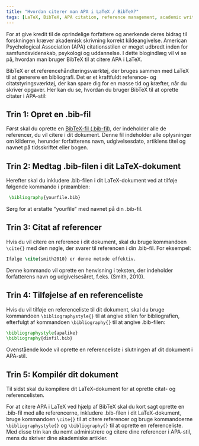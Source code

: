 ```yaml
---
title: "Hvordan citerer man APA i LaTeX / BibTeX?"
tags: [LaTeX, BibTeX, APA citation, reference management, academic writing]
---
```



For at give kredit til de oprindelige forfattere og anerkende deres bidrag til forskningen kræver akademisk skrivning korrekt kildeangivelse. American Psychological Association (APA) citationsstilen er meget udbredt inden for samfundsvidenskab, psykologi og uddannelse. I dette blogindlæg vil vi se på, hvordan man bruger BibTeX til at citere APA i LaTeX.

BibTeX er et referencehåndteringsværktøj, der bruges sammen med LaTeX til at generere en bibliografi. Det er et kraftfuldt reference- og citatstyringsværktøj, der kan spare dig for en masse tid og kræfter, når du skriver opgaver. Her kan du se, hvordan du bruger BibTeX til at oprette citater i APA-stil:

<CiteDrive /> 

## Trin 1: Opret en .bib-fil

Først skal du oprette en [BibTeX-fil (.bib-fil)](/), der indeholder alle de referencer, du vil citere i dit dokument. Denne fil indeholder alle oplysninger om kilderne, herunder forfatterens navn, udgivelsesdato, artiklens titel og navnet på tidsskriftet eller bogen.

## Trin 2: Medtag .bib-filen i dit LaTeX-dokument

Herefter skal du inkludere .bib-filen i dit LaTeX-dokument ved at tilføje følgende kommando i præamblen:

```latex
 \bibliography{yourfile.bib}
```
Sørg for at erstatte "yourfile" med navnet på din .bib-fil.

 ## Trin 3: Citat af referencer
 
 Hvis du vil citere en reference i dit dokument, skal du bruge kommandoen `\cite{}` med den nøgle, der svarer til referencen i din .bib-fil. For eksempel:
```latex
Ifølge \cite{smith2010} er denne metode effektiv.
```

Denne kommando vil oprette en henvisning i teksten, der indeholder forfatterens navn og udgivelsesåret, f.eks. (Smith, 2010).

## Trin 4: Tilføjelse af en referenceliste

Hvis du vil tilføje en referenceliste til dit dokument, skal du bruge kommandoen `\bibliographystyle{}` til at angive stilen for bibliografien, efterfulgt af kommandoen `\bibliography{}` til at angive .bib-filen:
```latex
\bibliographystyle{apalike} 
\bibliography{dinfil.bib}
```
Ovenstående kode vil oprette en referenceliste i slutningen af dit dokument i APA-stil.    

## Trin 5: Kompilér dit dokument

Til sidst skal du kompilere dit LaTeX-dokument for at oprette citat- og referencelisten.

For at citere APA i LaTeX ved hjælp af BibTeX skal du kort sagt oprette en .bib-fil med alle referencerne, inkludere .bib-filen i dit LaTeX-dokument, bruge kommandoen `\cite{}` til at citere referencer og bruge kommandoerne `\bibliographystyle{}` og `\bibliography{}` til at oprette en referenceliste. Med disse trin kan du nemt administrere og citere dine referencer i APA-stil, mens du skriver dine akademiske artikler.
